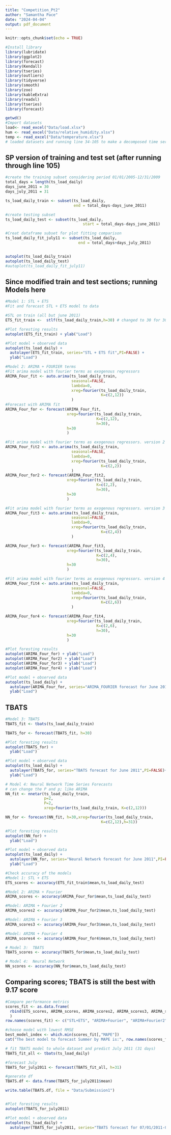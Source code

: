```yaml
---
title: "Competition_Pt2"
author: "Samantha Pace"
date: "2024-04-04"
output: pdf_document
---
```


```r
knitr::opts_chunk$set(echo = TRUE)
```

```r
#Install library
library(lubridate)
library(ggplot2)
library(forecast)  
library(Kendall)
library(tseries)
library(outliers)
library(tidyverse)
library(smooth)
library(zoo)
library(kableExtra)
library(readxl)
library(tseries)
library(forecast)
```

```r
getwd()
#Import datasets
load<- read_excel("Data/load.xlsx")
hum <- read_excel("Data/relative_humidity.xlsx")
temp <- read_excel("Data/temperature.xlsx")
# loaded datasets and running line 34-105 to make a decomposed time series
```

## SP version of training and test set (after running through line 105)

```r
#create the training subset considering period 01/01/2005-12/31/2009
total_days = length(ts_load_daily)
days_june_2011 = 30
days_july_2011 = 31

ts_load_daily_train <- subset(ts_load_daily,
                              end = total_days-days_june_2011)

#create testing subset
ts_load_daily_test <- subset(ts_load_daily,
                                  start = total_days-days_june_2011)

#Creat dataframe subset for plot fitting comparison
ts_load_daily_fit_july11 <- subset(ts_load_daily,
                                end = total_days+days_july_2011)


autoplot(ts_load_daily_train)
autoplot(ts_load_daily_test)
#autoplot(ts_load_daily_fit_july11)
```
## Since modified train and test sections; running Models here
```r
#Model 1: STL + ETS
#Fit and forecast STL + ETS model to data

#STL on train (all but june 2011)
ETS_fit_train <-  stlf(ts_load_daily_train,h=30) # changed to 30 for 30 days of june

#Plot foresting results
autoplot(ETS_fit_train) + ylab("Load")

#Plot model + observed data
autoplot(ts_load_daily) +
  autolayer(ETS_fit_train, series="STL + ETS fit",PI=FALSE) +
  ylab("Load")
```

```r
#Model 2: ARIMA + FOURIER terms
#Fit arima model with fourier terms as exogenous regressors
ARIMA_Four_fit <- auto.arima(ts_load_daily_train, 
                             seasonal=FALSE, 
                             lambda=0,
                             xreg=fourier(ts_load_daily_train, 
                                          K=c(2,12))
                             )
#Forecast with ARIMA fit
ARIMA_Four_for <- forecast(ARIMA_Four_fit,
                           xreg=fourier(ts_load_daily_train,
                                        K=c(2,12),
                                        h=30),
                           h=30
                           ) 

#Fit arima model with fourier terms as exogenous regressors. version 2
ARIMA_Four_fit2 <- auto.arima(ts_load_daily_train, 
                             seasonal=FALSE, 
                             lambda=0,
                             xreg=fourier(ts_load_daily_train, 
                                          K=c(2,2))
                             )
ARIMA_Four_for2 <- forecast(ARIMA_Four_fit2,
                           xreg=fourier(ts_load_daily_train,
                                        K=c(2,2),
                                        h=30),
                           h=30
                           ) 

#Fit arima model with fourier terms as exogenous regressors. version 3
ARIMA_Four_fit3 <- auto.arima(ts_load_daily_train, 
                             seasonal=FALSE, 
                             lambda=0,
                             xreg=fourier(ts_load_daily_train, 
                                          K=c(2,4))
                             )

ARIMA_Four_for3 <- forecast(ARIMA_Four_fit3,
                           xreg=fourier(ts_load_daily_train,
                                        K=c(2,4),
                                        h=30),
                           h=30
                           ) 

#Fit arima model with fourier terms as exogenous regressors. version 4
ARIMA_Four_fit4 <- auto.arima(ts_load_daily_train, 
                             seasonal=FALSE, 
                             lambda=0,
                             xreg=fourier(ts_load_daily_train, 
                                          K=c(2,6))
                             )

ARIMA_Four_for4 <- forecast(ARIMA_Four_fit4,
                           xreg=fourier(ts_load_daily_train,
                                        K=c(2,6),
                                        h=30),
                           h=30
                           ) 

#Plot foresting results
autoplot(ARIMA_Four_for) + ylab("Load")
autoplot(ARIMA_Four_for2) + ylab("Load")
autoplot(ARIMA_Four_for3) + ylab("Load")
autoplot(ARIMA_Four_for4) + ylab("Load")

#Plot model + observed data
autoplot(ts_load_daily) +
  autolayer(ARIMA_Four_for, series="ARIMA_FOURIER forecast for June 2011",PI=FALSE) +
  ylab("Load")
```

## TBATS

```r
#Model 3: TBATS
TBATS_fit <- tbats(ts_load_daily_train)

TBATS_for <- forecast(TBATS_fit, h=30)

#Plot foresting results
autoplot(TBATS_for) +
  ylab("Load") 

#Plot model + observed data
autoplot(ts_load_daily) +
  autolayer(TBATS_for, series="TBATS forecast for June 2011",PI=FALSE)+
  ylab("Load") 
```

```r
# Model 4: Neural Network Time Series Forecasts
# can change the P and p; like ARIMA
NN_fit <- nnetar(ts_load_daily_train,
                 p=2,
                 P=2,
                 xreg=fourier(ts_load_daily_train, K=c(2,12)))

NN_for <- forecast(NN_fit, h=30,xreg=fourier(ts_load_daily_train, 
                                          K=c(2,12),h=31))

#Plot foresting results
autoplot(NN_for) +
  ylab("Load") 

#Plot model + observed data
autoplot(ts_load_daily) +
  autolayer(NN_for, series="Neural Network forecast for June 2011",PI=FALSE)+
  ylab("Load") 
```

```r
#Check accuracy of the models
#Model 1: STL + ETS
ETS_scores <- accuracy(ETS_fit_train$mean,ts_load_daily_test)  

#Model 2: ARIMA + Fourier 
ARIMA_scores <- accuracy(ARIMA_Four_for$mean,ts_load_daily_test)

#Model: ARIMA + Fourier 2 
ARIMA_scores2 <- accuracy(ARIMA_Four_for2$mean,ts_load_daily_test)

#Model: ARIMA + Fourier 3
ARIMA_scores3 <- accuracy(ARIMA_Four_for3$mean,ts_load_daily_test)

#Model: ARIMA + Fourier 4
ARIMA_scores4 <- accuracy(ARIMA_Four_for4$mean,ts_load_daily_test)

# Model 3:  TBATS 
TBATS_scores <- accuracy(TBATS_for$mean,ts_load_daily_test)

# Model 4:  Neural Network 
NN_scores <- accuracy(NN_for$mean,ts_load_daily_test)
```

## Comparing scores; TBATS is still the best with 9.17 score

```r
#Compare performance metrics
scores_fit <- as.data.frame(
  rbind(ETS_scores, ARIMA_scores, ARIMA_scores2, ARIMA_scores3, ARIMA_scores4, TBATS_scores, NN_scores)
  )
row.names(scores_fit) <- c("STL+ETS", "ARIMA+Fourier", "ARIMA+Fourier2", "ARIMA+Fourier3", "ARIMA+Fourier4", "TBATS","NN")

#choose model with lowest RMSE
best_model_index <- which.min(scores_fit[,"MAPE"])
cat("The best model to forecast Summer by MAPE is:", row.names(scores_fit[best_model_index,]))    
```

```r
# fit TBATS model to whole dataset and predict July 2011 (31 days)
TBATS_fit_all <- tbats(ts_load_daily)

#forecast July
TBATS_for_july2011 <- forecast(TBATS_fit_all, h=31)

#generate df
TBATS.df <- data.frame(TBATS_for_july2011$mean)

write.table(TBATS.df, file = "Data/Submission1")


#Plot foresting results
autoplot(TBATS_for_july2011) 

#Plot model + observed data
autoplot(ts_load_daily) +
  autolayer(TBATS_for_july2011, series="TBATS forecast for 07/01/2011-07/31/2011",PI=FALSE)


```




